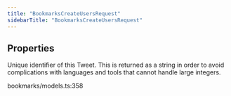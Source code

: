 ```yaml
---
title: "BookmarksCreateUsersRequest"
sidebarTitle: "BookmarksCreateUsersRequest"
---
```


## Properties

<ResponseField name="tweetId" type="string">
Unique identifier of this Tweet. This is returned as a string in order to avoid complications with languages and tools that cannot handle large integers.
</ResponseField>



bookmarks/models.ts:358
